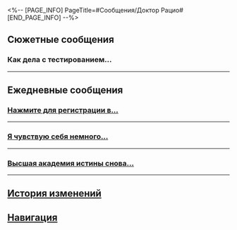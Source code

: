 <%-- [PAGE_INFO]
PageTitle=#Сообщения/Доктор Рацио#
[END_PAGE_INFO] --%>
{{Сообщение Инфобокс
|id          = 1305
|Изображение = Персонаж Доктор Рацио Иконка.png
|Тип         = Персонаж
|Отправитель = Доктор Рацио
|ПодписьСоо  = «Не срочно».
|Фракция     = Гильдия эрудитов
}}

==Сюжетные сообщения==
===Как дела с тестированием...===
{{Сообщения
|условие_получения = 
|текст =
:'''Доктор Рацио:''' Как дела с тестированием Расходящейся вселенной? Комедия жизни... удивительна. Скрюллум отличается от остальных гениев, его властный характер помогает ему принимать советы других людей.
:'''Доктор Рацио:''' У меня была свободная минутка, и я собрал новые данные, которые станут итеративным образцом для Расходящейся вселенной.
:'''Доктор Рацио:''' Копию отправляю вам, будет материалом для изучения перед тестированием.
:{{Диалог|Предупреждение}} Файл «Исследование хода жизни разумных существ космоса. 2157 я. э.» отправлен
:{Выбор} Я только тестирую.
::'''(Первопроходец):''' В мои задачи входит только тестирование, а не умственный труд.
:{Выбор} Изучаю.
::'''(Первопроходец):''' Обожаю учиться, уже читаю.
::'''(Первопроходец):''' Кстати, а сколько времени понадобится на изучение этих материалов?
::'''Доктор Рацио:''' Минимум одной янтарной эры должно хватить.
:{Выбор} А мы знакомы?
::'''(Первопроходец):''' Эм, а мы знакомы?
::'''Доктор Рацио:''' Неважно, знакомы мы или нет. Имеет значение лишь то, что вы познаёте {{MC|ж=саму|м=самого}} себя и материалы, которые я отправил.
:'''Доктор Рацио:''' Уравнения дают возможность познать другую жизнь, но не для того, чтобы стать кем-то другим, а для того, чтобы понять по какому пути ступить именно вам.
:'''Доктор Рацио:''' Даже если исследования гениев не имеют к вам прямого отношения, всё же не следует прекращать размышления на тему жизни.
:'''Доктор Рацио:''' Не нужно беспокоиться, такой публике, как вы, достаточно прочесть литературный обзор и раздел с выводами.
:'''Доктор Рацио:''' Даже Скрюллум не станет читать каждое слово в таком нудном исследовании.
:{Выбор} Вы сейчас работаете вместе?
:'''(Первопроходец):''' Так это о вас говорил Скрюллум?
:'''Доктор Рацио:''' Скрюллум пытается понять различия и конфликты разумных существ, и преодолеть эти различия. Я лишь передал ему некоторые материалы и соображения в рамках академического обмена.
:'''Доктор Рацио:''' Что до «работать вместе»... Он переоценивает мой вклад, не более.
:{Выбор} Вы как всегда.
::'''(Первопроходец):''' Я уже столько людей {{MC|ж=повстречала|м=повстречал}}... Если Скрюллум вдруг скажет, что с кем-то из них работает вместе...
::'''(Первопроходец):''' Они сразу проснутся от смеха.
:{Выбор} Он высоко вас ценит.
::'''(Первопроходец):''' Он высоко вас ценит.
::'''(Первопроходец):''' Почему вы отклонили его приглашение?
:'''Доктор Рацио:''' Гении словно звёзды: создаваемая ими ценность способна осветить целую звёздную систему.
:'''Доктор Рацио:''' Заурядности пытаются им во всём подражать, но в процессе лишь слепнут и теряют путь.
:'''Доктор Рацио:''' У него свои задачи, у меня свои.
:'''Доктор Рацио:''' Нужно следовать по своему пути. Это и ко мне относится, и к вам.
}}
----

==Ежедневные сообщения==
===<u>Нажмите для регистрации в...===
{{Сообщения|текст =
:'''Доктор Рацио:''' <u>Нажмите для регистрации в [Кубке Розетта-Розенталь]. Ждём встречи с вами.</u>
:{{Диалог|Предупреждение}} Файл «Тема первого раунда дебатов» отправлен.
:'''Доктор Рацио:''' (Первопроходец), я прислал вам информацию о недавних дебатах, которые прошли в гильдии. Тема дебатов: «Беспристрастны ли наука и технологии?»
:'''Доктор Рацио:''' Не поймите меня неправильно. Я просто пересылаю чужой пост.
:'''Доктор Рацио:''' Тема подходит для новичков.
:{Выбор} Это легкотня.
::'''(Первопроходец):''' Да я и без того {{MC|ж=красноречива|м=красноречив}}.
::'''Доктор Рацио:''' Мне так не кажется.
::'''Доктор Рацио:''' Нет предела совершенству в ораторском искусстве.
:{Выбор} Я не разбираюсь в дебатах.
::'''(Первопроходец):''' Но я совсем ничего не понимаю в дебатах...
::'''Доктор Рацио:''' Тем больше причин научиться.
:{Выбор} Я интроверт.
::'''(Первопроходец):''' Простите, я интроверт.
::'''Доктор Рацио:''' Вы себя плохо знаете.
:'''Доктор Рацио:''' Неважно, присоединитесь ли вы к дебатам или нет.
:'''Доктор Рацио:''' Но мне интересно, как вы воспринимаете дебаты.
:{Выбор} Это спор с оппонентами.
::'''(Первопроходец):''' Дебаты - это спор с оппонентами.
:{Выбор} Способ разозлить оппонента.
::'''(Первопроходец):''' Дебаты - это способ разозлить оппонента.
:{Выбор} Обмен колкостями.
::'''(Первопроходец):''' Дебаты - это обмен колкостями.
:'''Доктор Рацио:''' Тогда объясню вам на примере темы дебатов.
:'''Доктор Рацио:''' Какую сторону вы выберете?
:{Выбор} Технологии беспристрастны.
::'''(Первопроходец):''' Технологии беспристрастны.
::'''Доктор Рацио:''' Тогда я буду вашим оппонентом. Можете высказаться.
::{Выбор} Людям решать, зло это или благо.
::'''(Первопроходец):''' Технологии - обоюдоострый меч, их можно использовать как во благо, так и на зло.
::'''Доктор Рацио:''' Доводилось ли вам слышать об атавистическом эксперименте доктора Примитива?
::'''Доктор Рацио:''' Для вызова стрессовых реакций у испытуемых он разработал несколько технологий для пыток и причинения боли.
::'''Доктор Рацио:''' Подобные технологии омерзительны.
:{Выбор} Технологии не беспристрастны.
::'''(Первопроходец):''' Технологии не беспристрастны.
::'''Доктор Рацио:''' Тогда я буду вашим пропонентом. Можете высказаться.
::{Выбор} Есть хорошие, а есть плохие технологии.
::'''(Первопроходец):''' Некоторые технологии сами по себе несут добро, как те, что продлевают жизнь.
::'''Доктор Рацио:''' Продвинутые медицинские технологии в самом деле спасли множество жизней, но лечение не всегда продлевает чью-то жизнь.
::'''Доктор Рацио:''' Не доводилось раньше посещать Альянс Сяньчжоу? Вряд ли мне следует рассказывать о цене за бессмертие.
:'''Доктор Рацио:''' Я закончил.
:'''Доктор Рацио:''' Видите, это подтверждает мою точку зрения.
:{Выбор} Я не {{MC|ж=договорила|м=договорил}}.
::'''(Первопроходец):''' Но мне ещё есть что сказать!
::'''Доктор Рацио:''' Довольно часто способность быстро отвечать показывает, что человек быстро мыслит.
::'''Доктор Рацио:''' Но также это может значить, что человек просто никогда не думает перед тем, как что-то сказать.
:{Выбор} Бред какой.
::'''(Первопроходец):''' Бред какой.
::'''Доктор Рацио:''' Вы проиграете, если будете так говорить.
::'''Доктор Рацио:''' Но вы правы.
:'''Доктор Рацио:''' Значит, очевидно, что ни один из нас не сможет убедить другого.
:'''Доктор Рацио:''' Понимаете теперь? Иногда в споре рождается истина, но иногда нет.
:'''Доктор Рацио:''' Большинство дебатов - всего лишь словесные поединки.
:'''Доктор Рацио:''' Но есть такие... Хоть я на них не подписываюсь, но меня приглашают на дебаты, которые уходят далеко за пределы ораторства.
:{Выбор} Далеко за пределы ораторства?
:'''(Первопроходец):''' Далеко за пределы ораторства?
:'''Доктор Рацио:''' Всегда важно иметь крепкое, здоровое тело. Не забывайте об этом, (Первопроходец).
}}
----

===Я чувствую себя немного...===
{{Сообщения|текст =
:'''Доктор Рацио:''' Я чувствую себя немного измотанным после разработки инженерных проектов в течение трёх месяцев.
:'''Доктор Рацио:''' (Первопроходец), не хотите ли зайти и позадавать мне вопросы, которые заставят мой мозг работать?
:{Выбор} Какая странная просьба.
:'''(Первопроходец):''' Я впервые получаю подобную просьбу.
:'''Доктор Рацио:''' Неужели настолько странная?
:'''Доктор Рацио:''' А вы разве не так отдыхаете?
:{Выбор} Разработайте новое оружие для экспресса.
::'''(Первопроходец):''' Разработайте новое оружие для экспресса.
::{{Диалог|Предупреждение}} Файл «[04-59] Проект Созерцатель» отправлен.
::'''Доктор Рацио:''' Вот. Это антизвёздное оружие, которое я создал раньше, оно прекрасно подходит для экспресса.
::'''Доктор Рацио:''' Раз вы часто бороздите космические просторы, такое мощное оружие вам необходимо.
::{Выбор} И где оружие?
::'''(Первопроходец):''' И где оружие?
::'''Доктор Рацио:''' Экспресс сам по себе оружие.
::'''Доктор Рацио:''' Экспресс можно считать системой из нескольких вагонов. Если заменить некоторые части лёгкими и гибкими материалами, то экспресс можно трансформировать в крупнокалиберное оружие, не нарушая его внутренней структуры.
::'''Доктор Рацио:''' Чертежи показывают, как его можно преобразовать в человекоподобное оружие. Вы сможете контролировать его в бою, не покидая своего места.
::{Выбор} А материалы где взять?
::'''(Первопроходец):''' Где взять материалы, о которых вы говорите?
::'''Доктор Рацио:''' Некоторые в Гильдии далеко продвинулись в разработке материалов. Результаты можно ожидать через пять янтарных эр.
::'''Доктор Рацио:''' Ну что, будем работать вместе?
:{Выбор} Поставьте вечный двигатель на экспресс.
::'''(Первопроходец):''' Как превратить экспресс в машину с вечным двигателем, которая не будет нуждаться во внешних источниках энергии?
::'''Доктор Рацио:''' Отличный вопрос! Подождите секунду, я подумаю...
::{Выбор} Да я от балды {{MC|ж=спросила|м=спросил}}.
::'''(Первопроходец):''' Да я от балды {{MC|ж=спросила|м=спросил}}...
::'''Доктор Рацио:''' Вопросы энергии как раз мне очень хорошо знакомы.
::'''Доктор Рацио:''' Думаю, я смогу приблизить экспресс к состоянию машины с вечным двигателем.
::{{Диалог|Предупреждение}} Файл «[02-17] Проект Куплет» отправлен.
::'''Доктор Рацио:''' Минуточку...
::{Выбор} Что такое?
::'''(Первопроходец):''' Что такое?
::'''Доктор Рацио:''' Я просмотрел всю информацию, которая была у Гильдии об экспрессе, и заглянул в его структуру и энергопотребление.
::'''Доктор Рацио:''' Судя по записям, добавки топлива были очень нерегулярными с тех пор, как экспресс возобновил свой ход, однако он всё же смог осуществлять прыжки.
::'''Доктор Рацио:''' В каком-то смысле экспресс уже машина с вечным двигателем.
::'''Доктор Рацио:''' На какой энергии экспресс может так долго оставаться на ходу?
::'''Доктор Рацио:''' Однажды я разгадаю эту загадку.
::{Выбор} Не упоминайте это при проводнике.
::'''(Первопроходец):''' Не упоминайте это при проводнике. Она начнёт сердиться, и это страшно.
::'''Доктор Рацио:''' Возможно, проводник знает суть этой загадки.
::'''Доктор Рацио:''' Однажды я её разгадаю.
:{Выбор} Я передам ваши идеи.
:'''(Первопроходец):''' Я передам ваши идеи проводнику.
:'''Доктор Рацио:''' Буду ждать новостей.
}}
----

===Высшая академия истины снова...===
{{Сообщения|текст =
:'''Доктор Рацио:''' Высшая академия истины снова начала приём студентов. Не планируете углубить свои знания?
:{Выбор} А?
:'''(Первопроходец):''' А? Какой неожиданный вопрос.
:'''Доктор Рацио:''' Как {{MC|ж=межзвёздной|м=межзвёздному}} {{MC|ж=путешественнице|м=путешественнику}}, вам необходимы знания, которые помогут справляться с опасностями.
:'''Доктор Рацио:''' Какая область вам интересна? Математика, физика, философия?..
:{Выбор} Мне нравится математика.
::'''(Первопроходец):''' Мне нравится математика.
::'''Доктор Рацио:''' Мне вспомнилась одна история.
::'''Доктор Рацио:''' Однажды физик и инженер оказались посреди ущелья, когда путешествовали на воздушном шаре.
::'''Доктор Рацио:''' Они кричали изо всех сил: «Эй! Где мы?»
::'''Доктор Рацио:''' Спустя пятнадцать минут они услышали, как кто-то ответил: «Эй! Да вы же на воздушном шаре!»
::'''Доктор Рацио:''' Физик сказал, что ответивший человек наверняка математик.
::'''Доктор Рацио:''' «Всё потому, что ему потребовалось столько времени, чтобы дать правильный ответ, который совершенно бесполезен».
::'''Доктор Рацио:''' В самом деле, математика - сложная наука, и большая часть людей вряд ли сможет в ней разобраться.
::{Выбор} Какая несмешная история.
::'''(Первопроходец):''' Какая несмешная история.
:{Выбор} Мне нравится физика.
::'''(Первопроходец):''' Мне нравится физика.
::'''Доктор Рацио:''' В наши дни научные журналы о физике публикуются со скоростью света.
::'''Доктор Рацио:''' Они не противоречат закону относительности только потому, что в них нет никакой информации.
::'''Доктор Рацио:''' Если станете исследователем, то можете провести, как минимум, большую часть года, делая небольшие успехи в исследовании, а остальную часть абсолютно впустую.
::{Выбор} Звучит довольно жутко.
::'''(Первопроходец):''' Звучит довольно жутко.
:{Выбор} Мне нравится философия.
::'''(Первопроходец):''' Мне нравится философия.
::'''Доктор Рацио:''' Знаете, в чём разница между философией и наукой?
::'''Доктор Рацио:''' Чтобы решить научный вопрос, вам нужны листок бумаги, карандаш и ластик.
::'''Доктор Рацио:''' Чтобы решить философский вопрос, вам нужны только листок бумаги и карандаш.
::'''Доктор Рацио:''' В философии нет «правильного» и «неправильного».
::'''Доктор Рацио:''' Начинающим я бы не рекомендовал заниматься философией.
::{Выбор} Понятно.
::'''(Первопроходец):''' Понятно.
:'''Доктор Рацио:''' Кажется, вам нужно время, чтобы всё обдумать.
:'''Доктор Рацио:''' И стоит держаться подальше от тех, кто рассказывает вам о преимуществах, но умалчивает о недостатках.
:'''Доктор Рацио:''' Многие студенты начинают обучение с воодушевлением, но в конце остаются разочарованными и растерянными.
:'''Доктор Рацио:''' Поэтому решение об обучении стоит принимать крайне вдумчиво.
:'''Доктор Рацио:''' Это может прозвучать резко, но путь учёного - не для всех.
:{Выбор} Я серьёзно подумаю над этим.
::'''(Первопроходец):''' Я серьёзно подумаю над этим.
:{Выбор} Надо же, вы понимаете.
::'''(Первопроходец):''' Надо же, вы понимаете, что это прозвучит резко.
:'''Доктор Рацио:''' Конечно. Подумайте и возвращайтесь ко мне. Я могу написать вам рекомендательное письмо, если будет нужно.
}}
----

==История изменений==
{{История изменений|3.5}}

==Навигация==
{{Сообщения Навбокс}}